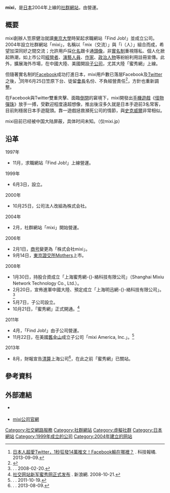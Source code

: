 {{DISPLAYTITLE:mixi}} 
{{Infobox dot-com company
| company_name     = mixi
| company_logo     = Mixi text logo.svg
| logo_size        = 
| logo_caption     = 
| company_type     = [[株式會社|株式會社]]
| traded_as        = {{Tyo|tyo=m|2121|}}
| foundation       = {{Start date|1999|6|3}}（eMercury）
| location         = {{JPN}}[[東京都|東京都]][[澀谷区|澀谷区]][[東_(澀谷区)|東]]一丁目2-20 住友不動產澀谷一塔7F
| locations        = 
| area_served      = 
| founder          = [[笠原健治|笠原健治]]
| key_people       = [[會長|會長]]：笠原健治<br />[[社長|社長]]：森田仁基
| industry         = 
| products         = 
| services         = [[社群網站|社群]]、[[求職|求職]]相關
| revenue          = 
| operating_income = 
| net_income       = 
| assets           = 
| equity           = 
| num_employees    = 
| url              = {{URL|https://mixi.jp}}<br />{{URL|https://mixi.co.jp}}
| alexa            = {{IncreaseNegative}} 935 
| website_type     = [[社群網路服務|社群網路服務]]
| advertising      = 有
| registration     = 可選擇
| num_users        =
| language         = [[日文|日文]]
| launch_date      = 2004年2月
| current_status   = 營運中
| screenshot       = 
| caption          = 
| footnotes        = {{as of|2014|7|1|}}<ref name="alexa">{{cite web |url= http://www.alexa.com/siteinfo/mixi.jp |title= Mixi.jp Site Info |publisher= [[Alexa_Internet|Alexa Internet]] |accessdate=  |archive-date= 2016-12-21 |archive-url= https://web.archive.org/web/20161221133453/http://www.alexa.com/siteinfo/mixi.jp |dead-url= no }}</ref><!--Updated monthly by OKBot.-->
| intl             =
}}
'''mixi'''，是[[日本|日本]]2004年上線的[[社群網站|社群網站]]，由{{nihongo|'''mixi株式會社'''|株式会社ミクシィ|mixi, Inc.}}營運。

==概要==
mixi創辦人笠原健治就讀[[東京大學|東京大學]]時架起求職網站「Find Job!」並成立公司。2004年設立社群網站「mixi」，名稱以「mix（交流）」與「i（人）」組合而成，希望加深同好之間交流；允許用戶採[[化名|化名]]跟卡通[[頭像|頭像]]，非[[實名制|實名制]]重視隱私、個人化掀起熱潮，如上市公司[[經營者|經營者]]、[[演藝人員|演藝人員]]、[[作家|作家]]、[[政治人物|政治人物]]等紛紛利用註冊宣傳。此外，擴展海外市場，在中國大陸、美國開設[[子公司|子公司]]，尤其大陸「蜜秀網」上線。

但隨著實名制的[[Facebook|Facebook]]成功打進日本，{{as of|2013|2}}mixi用戶數已落居Facebook及[[Twitter|Twitter]]之後，<ref>[http://techorange.com/2013/09/09/why-the-japanese-love-twitter-but-not-facebook/ 日本人超愛Twitter，1秒狂發14萬推文！Facebook輸在哪裡？] {{Wayback|url=http://techorange.com/2013/09/09/why-the-japanese-love-twitter-but-not-facebook/ |date=20140227195237 }}. 科技報橘. 2013-09-09.</ref>同年6月25日笠原下台、徒留[[會長|會長]]名份、不負經營責任<ref>{{Cite web|date=2013-05-15|url=http://v4.eir-parts.net/v4Contents/View.aspx?template=ir_material_for_fiscal_ym&sid=3689&code=2121|script-title=ja:代表取締役の異動に関するお知らせ|publisher={{lang|ja|株式会社ミクシィ}}|accessdate=|archive-url=https://web.archive.org/web/20131105051238/http://v4.eir-parts.net/v4Contents/View.aspx?template=ir_material_for_fiscal_ym&sid=3689&code=2121|archive-date=2013-11-05|dead-url=yes}}</ref>，方針也重新調整。

在Facebook與Twitter雙重夾擊、面臨[[倒閉|倒閉]]的窘境下，mixi開發出[[手機遊戲|手機遊戲]]《[[怪物彈珠|怪物彈珠]]》放手一搏，受歡迎程度遠超想像，推出後沒多久就是日本手遊前3名常客，目前則穩居日本手遊龍頭。靠一遊戲拯救瀕死公司的情節，與[[史克威爾|史克威爾]]非常相似。

mixi目前已经被中国大陆屏蔽，具体时间未知。（仅mixi.jp）

==沿革==
;1997年	
*11月，求職網站「Find Job!」上線營運。

;1999年
*6月3日，{{nihongo|「有限会社eMercury」|有限会社イー・マーキュリー|eMercury, Inc.}}設立。

;2000年
*10月25日，公司法人改組為株式会社。

;2004年	
*2月，社群網站「mixi」開始營運。

;2006年
*2月1日，[[商号|商号]]變更為「株式会社mixi」。
*9月14日，[[東京證交所|東京證交所]][[創業板|Mothers]]上市。

;2008年
*1月30日，持股合資成立「上海蜜秀網-{}-絡科技有限公司」（Shanghai Mixiu Network Technology Co., Ltd.）。
*2月20日，宣佈進軍中國大陸、預定成立「上海明迅網-{}-絡科技有限公司」。<ref>[http://eir.eol.co.jp/EIR/View.aspx?cat=tdnet&sid=575240 {{lang|ja|中国における子会社の設立に関するお知らせ}}] {{Wayback|url=http://eir.eol.co.jp/EIR/View.aspx?cat=tdnet&sid=575240 |date=20160310164344 }}. {{lang|ja|株式会社ミクシィ}}. 2008-02-20.</ref>
*5月7日，子公司{{nihongo|「上海明希網-{}-絡科技有限公司」|ミクシィ上海|mixi Shanghai, Inc.}}設立。
*10月21日，「蜜秀網」正式開通。<ref>[http://tech.sina.com.cn/i/2008-10-21/15552524438.shtml 社交网站新军蜜秀网正式发布] {{Wayback|url=http://tech.sina.com.cn/i/2008-10-21/15552524438.shtml |date=20140303160503 }}. 新浪網. 2008-10-21.</ref>

;2011年	
*4月，「Find Job!」由子公司{{nihongo|「株式会社mixi recruitment」|株式会社ミクシィ・リクルートメント|mixi recruitment, Inc.}}營運。
*11月22日，在美國[[舊金山|舊金山]]成立子公司「mixi America, Inc.」。<ref>[http://v3.eir-parts.net/EIR/View.aspx?cat=tdnet&sid=922981 {{lang|ja|米国における子会社設立に関するお知らせ}}] {{Wayback|url=http://v3.eir-parts.net/EIR/View.aspx?cat=tdnet&sid=922981 |date=20160304185532 }}. {{lang|ja|株式会社ミクシィ}}. 2011-10-19.</ref>

;2013年
*8月，財報宣告[[清算|清算]]上海公司<ref>[http://v4.eir-parts.net/v4Contents/View.aspx?cat=tdnet&sid=1085593 {{lang|ja|平成26年３月期 第１四半期決算短信〔日本基準〕（連結）}}] {{Wayback|url=http://v4.eir-parts.net/v4Contents/View.aspx?cat=tdnet&sid=1085593 |date=20130815112318 }}. {{lang|ja|株式会社ミクシィ}}. 2013-08-09.</ref>，在此之前「蜜秀網」已關站。

== 參考資料 ==
{{reflist|2}}

== 外部連結 ==
*{{official website|http://mixi.jp/|mobile=http://m.Mixi.jp}} {{ja}}
*[http://mixi.co.jp/ mixi公司官網] {{Wayback|url=http://mixi.co.jp/ |date=20210206142155 }} {{ja}}
{{Online social networking}}
[[Category:社交網路服務|Category:社交網路服務]]
[[Category:社群網站|Category:社群網站]]
[[Category:虛擬社群|Category:虛擬社群]]
[[Category:日本網站|Category:日本網站]]
[[Category:1999年成立的公司|Category:1999年成立的公司]]
[[Category:2004年建立的网站|Category:2004年建立的网站]]